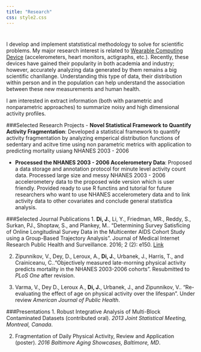```yaml
---
title: "Research"
css: style2.css
---
```


#

#

I develop and implement statstistical methodology to solve for scientific problems. My major research interest is related to [Wearable Computing Device](http://www.smart-stats.org/content/wearable-computing-accelerometers-heart-monitors-actigraphs) (accelerometers, heart monitors, actigraphs, etc.). Recently, these devices have gained their popularity in both academia and industry; however, accurately analyzing data generated by them remains a big scientific chanllange. Understanding this type of data, their distribution within person and in the population can help understand the association between these new measurements and human health.

I am interested in extract information (both with parametric and nonparametric approaches)  to summarize noisy and high dimensional activity profiles.

###Selected Research Projects
- __Novel Statistical Framework to Quantify Activity Fragmentation__: Developed a statistical framework to quantify activity fragmentation by analyzing emperical distribution functions of sedentary and acitve time  using non parametric metrics with application to predicting mortality usiang NHANES 2003 - 2006

- __Processed the NHANES 2003 - 2006 Accelerometery Data__: Proposed a data storage and annotation protocol for minute level activity count data. Processed large size and messy NHANES 2003 - 2006 accelerometery data to the proposed wide version which is user friendly. Provided ready to use R functins and tutorial for future researchers who want to use NHANES accelerometery data and to link activity data to other covariates and conclude general statistlca analysis. 

###Selected Journal Publications
1.  __Di, J.__, Li, Y., Friedman, MR., Reddy, S., Surkan, PJ., Shoptaw, S., and Plankey, M.. “Determining Survey Satisficing of Online Longitudinal Survey Data in the Multicenter AIDS Cohort Study using a Group-Based Trajectory Analysis”. Journal of Medical Internet Research Public Health and Surveillance. 2016; 2 (2): e150. [Link](https://www.ncbi.nlm.nih.gov/pubmed/27503107)

2. Zipunnikov, V., Dey, D., Leroux, A., __Di, J.__, Urbanek, J., Harris, T., and Crainiceanu, C..“Objectively measured late-morning physical activity predicts mortality in the NHANES 2003-2006 cohorts”. Resubmitted to _PLoS One_ after revision.

3. Varma, V., Dey D., Leroux A., __Di, J.__, Urbanek, J., and Zipunnikov, V.. "Re-evaluating the effect of age on physical activity over the lifespan". Under review _American Journal of Public Health_.

###Presentations
1. Robust Integrative Analysis of Multi-Block Contaminated Datasets (contributed oral). _2013 Joint Statistical Meeting, Montreal, Canada_. 

2. Fragmentation of Daily Physical Activity, Review and Application (poster). _2016 Baltimore Aging Showcases, Baltimore, MD_.



